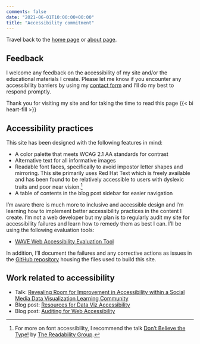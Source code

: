 ```yaml
---
comments: false
date: "2021-06-01T10:00:00+00:00"
title: "Accessibility commitment"
---
```


Travel back to the [home page](/) or [about page](/about).

## Feedback

I welcome any feedback on the accessibility of my site and/or the educational materials I create. Please let me know if you encounter any accessibility barriers by using my [contact form](/contact) and I'll do my best to respond promptly.

Thank you for visiting my site and for taking the time to read this page {{< bi heart-fill >}}

## Accessibility practices

This site has been designed with the following features in mind:

- A color palette that meets WCAG 2.1 AA standards for contrast
- Alternative text for all informative images
- Readable font faces, specifically to avoid impostor letter shapes and mirroring. This site primarily uses Red Hat Text which is freely available and has been found to be relatively accessible to users with dyslexic traits and poor near vision.[^1]
- A table of contents in the blog post sidebar for easier navigation

I'm aware there is much more to inclusive and accessible design and I'm learning how to implement better accessibility practices in the content I create. I'm not a web developer but my plan is to regularly audit my site for accessibility failures and learn how to remedy them as best I can. I'll be using the following evaluation tools:

- [WAVE Web Accessibility Evaluation Tool](https://wave.webaim.org/)

In addition, I'll document the failures and any corrective actions as issues in the [GitHub repository](https://github.com/spcanelon/silvia/issues) housing the files used to build this site.

## Work related to accessibility

- Talk: [Revealing Room for Improvement in Accessibility within a Social Media Data Visualization Learning Community](/talk/2021-05-04-data-viz-accessibility/)
- Blog post: [Resources for Data Viz Accessibility](/blog/2021-09-23-data-viz-a11y/)
- Blog post: [Auditing for Web Accessibility](/blog/2021-06-02-wave-audit-1/)

[^1]: For more on font accessibility, I recommend the talk [Don't Believe the Type!](https://youtu.be/h8IOqUl1zII?t=1029) by [The Readability Group](https://medium.com/the-readability-group).

